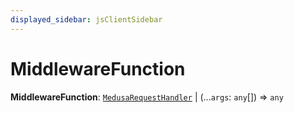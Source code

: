 ```yaml
---
displayed_sidebar: jsClientSidebar
---
```



# MiddlewareFunction

 **MiddlewareFunction**: [`MedusaRequestHandler`](internal.internal.MedusaRequestHandler.mdx) \| (...`args`: `any`[]) => `any`
